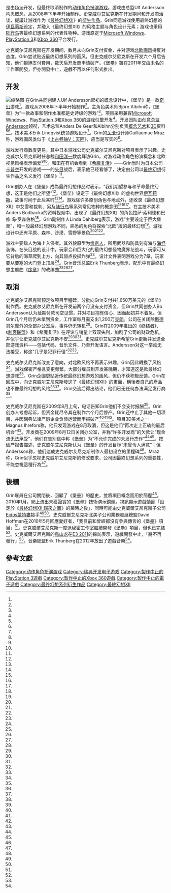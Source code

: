 {{NoteTA
| G1=Games
| G2=Square Enix
}}
{{Infobox video game
| title = 堡垒
| english = Fortress
| image =
| caption =
| developer = [[Grin|Grin]]
| publisher = [[史克威尔艾尼克斯|史克威尔艾尼克斯]]
| series = [[最终幻想系列|最终幻想系列]]
| platforms = [[Microsoft_Windows|Microsoft Windows]]、[[PlayStation_3|PlayStation 3]]、[[Xbox_360|Xbox 360]]
| released = 取消
| genre = [[动作角色扮演游戏|动作角色扮演]]
| director = Ulf Andersson
| designer = Erik Lindqvist
| artist = Ulf Andersson <br> Anders De Geer <br> Björn Albihn
| composer = Erik Thunberg
}}

{{vgname|堡垒|en=Fortress|aka=要塞}}是由[[Grin|Grin]]开发，但最终取消制作的[[动作角色扮演游戏|动作角色扮演游戏]]。游戏由总监Ulf Andersson构思概念，从2008年下半年开始制作。[[史克威尔艾尼克斯|史克威尔艾尼克斯]]在开发期间和开发商洽谈，提議让游戏作为《[[最终幻想XII|最终幻想XII]]》的[[衍生作品|衍生作品]]。Grin同意游戏使用最终幻想的[[伊瓦莉斯|伊瓦莉斯]]设定，并融入《最终幻想XII》的风格主题与角色设计元素；游戏也采用[[陆行鸟|陆行鸟]]等最终幻想系列的代表性物种。游戏原定于[[Microsoft_Windows|Microsoft Windows]]、[[PlayStation_3|PlayStation 3]]和[[Xbox_360|Xbox 360]]平台发行。

史克威尔艾尼克斯在开发期间，数月未向Grin支付资金，并对游戏[[北欧神话|北欧画风]]持反对态度。Grin尝试贴近最终幻想系列的画风，但史克威尔艾尼克斯在开发六个月后告知，他们拒絕支付費用，数天后开发商申请破产。《堡壘》雖在2011年交由未名的工作室開發，但亦開發中止，遊戲不再以任何形式推出。

== 开发 ==
[[File:Fortress_-_Judge.jpg|缩略图]]
在Grin共同创建人Ulf Andersson起初的概念设计中，《堡垒》是一款[[奇幻|奇幻]]游戏<ref name="Aftonbladet" />。游戏从2008年下半年开始制作<ref name="GamesIndustry" />。主角色美术师Björn Albihn称，《堡垒》为“一款故事和制作水准都是史诗级的游戏”<ref name="Björn Albihn" />。项目采用兼容[[Microsoft_Windows|Microsoft Windows]]、[[PlayStation_3|PlayStation 3]]和[[Xbox_360|Xbox 360]]的[[游戏引擎|游戏引擎]]开发<ref name="Björn Albihn" />。开发团队由[[创意总监|创意总监]]Andersson领衔，艺术总监Anders De Geer和Albihn分别负责[[概念艺术|概念艺术]]和[[三维计算机图形|3D]]资料<ref name="Björn Albihn" /><ref name="Joakim Hellstedt" />。技术美术Erik Lindqvist统领游戏设计<ref name="Erik Lindqvist" />。Grin的[[关卡_(电子游戏)|关卡]]设计师Guillaumue Mraz称，游戏画风类似于《[[上古卷轴V：天际|上古卷轴V：天际]]》，应当是写实的<ref name="PlayUK" />。

游戏发行商数度更易，其中日本游戏公司史克威尔艾尼克斯对项目表示了兴趣。史克威尔艾尼克斯时任总裁[[和田洋一|和田洋一]]数度拜访Grin，对游戏动作角色扮演概念和北欧视觉风格表示偏爱<ref name="Aftonbladet" /><ref name="PlayUK" />。和田在有机会看到《[[希魔复活|希魔复活]]》——Grin当时为日本公司[[卡普空|卡普空]]开发的游戏——的[[头目_(角色类型)|头目]]战后，表示他已经看够了，决定由公司以[[最终幻想|最终幻想]]衍生作品之名义发行《堡垒》<ref name="Aftonbladet" />。

Grin创办人在《堡垒》成為最终幻想作品时表示，“我们期望参与和革命最终幻想，这正是他们之所望”<ref name="joystiq grin" />。《堡垒》设定于《最终幻想XII》的虚构世界[[伊瓦莉斯|伊瓦莉斯]]，故事时间于此后某时<ref name="PlayUK" /><ref name="OXM" />。游戏除许多原创角色与地点外，还收录《最终幻想XII》中艾雪和裁判、另及[[陆行鸟|陆行鸟]]等系列常见物种的概念图<ref name="Björn Albihn" /><ref name="Joakim Hellstedt" name="kotakuart" /><ref name="Tony Holmsten" />。在主技术美术Anders Bodbacka的资料视频中，出现了《最终幻想XII》的角色拉萨·索利德和巴修·冯·罗森伯格<ref name="FortressVid" />。Grin副制作人Linda Dahlberg表示，游戏“主要设定于巨大堡垒”，和一般最终幻想游戏不同，熟悉的角色将探索“北欧”版的最终幻想<ref name="PlayUK" />。游戏设计中还有平原、森林、沙漠、雪野等景色<ref name="Björn Albihn" /><ref name="Joakim Hellstedt" name="kotakuart" /><ref name="Tony Holmsten" />。

游戏主要敌人为海上入侵者。其外貌原型为[[维京人|维京人]]，所用武器和防具刻有海与[[海怪|海怪]]装饰。在头目战的设计中，玩家会和巨大化的最终幻想怪物魔界花战斗，玩家可从它背后的海草爬到上方，向其弱点投掷炸弹<ref name="Björn Albihn" />。设计文件表明游戏分为7章，玩家要从要塞的大门登上顶层<ref name="kotakumap" />。Grin音乐总监Erik Thunberg表示，配乐中有最终幻想主题曲《[[最终幻想系列的音乐#主题曲|序章]]》的改编曲<ref name="Erik Thunberg CV" /><ref name="Erik Thunberg" /><ref name="music" />。

== 取消 ==

史克威尔艾尼克斯预定依项目里程碑，分批向Grin支付共1,650万美元的《堡垒》制作费。史克威尔艾尼克斯在开发前两个月没有支付资金，但Grin共同创办人Bo Andersson认为延期付款司空见惯，并对项目抱有信心，因而起初并不着急。但Grin几个月后仍未拿到资金，工作室每月需支出1,200万[[瑞典克朗|克朗]]。公司在关闭除[[斯德哥尔摩|斯德哥尔摩]]外的全部办公室后，事件仍无转机<ref name="Aftonbladet" />。Grin在2009年推出的《[[终结者_(游戏)|终结者]]》、《[[刺客联盟_(游戏)|刺客联盟]]》和《希魔复活》在评论与销量上双双失利，加剧了公司的财政危机，并似乎让史克威尔艾尼克斯不安<ref name="Aftonbladet" /><ref name="GamesIndustry" /><ref name="PlayUK" />。史克威尔艾尼克斯希望Grin更新并发送全部游戏资料——包括代码、音乐文件，乃至开发语言。Andersson对这一举动无法接受，称这“几乎是犯罪行径”<ref name="PlayUK" /><ref name="closed" />。

史克威尔艾尼克斯改变了意向，对北欧风格不再表示兴趣，Grin因此轉換了风格<ref name="Aftonbladet" />。游戏保密严格且变更频繁，大部分雇员到开发甚晚期，才知道这是款最终幻想游戏<ref name="PlayUK" />。Grin企圖更贴近传统最终幻想游戏的画风，但仍不获积极反馈。Grin在回应中，向史克威尔艾尼克斯發送了《最终幻想XII》的畫面，稱後者自己的產品也不像最终幻想的风格<ref name="Aftonbladet" /><ref name="closed" />。Grin交流后得出结论，他们已无任何办法满足发行商<ref name="Aftonbladet" />。

史克威尔艾尼克斯在2009年8月上旬，电话告知Grin他们不会支付报酬<ref name="Aftonbladet" />。Grin创办人考虑起诉，但资金耗尽令其在制作六个月后停产。Grin还中止了其他一切项目，并因瑞典法律严厉企业负债运营而申报破产<ref name="Aftonbladet" /><ref name="GamesIndustry" /><ref name="1UP" />。项目3D美术之一Magnus Ihrefors称，他只发现游戏在8月取消，但这是他们“再次走上正轨的最后机会”<ref name="PlayUK" />。开发商在2009年8月12日关闭办公室，并称“许多开发商”的欠款让“现金流无法承受”，他们在告别信中称《堡垒》为“不允许完成的未发行杰作”<ref name="Develop" /><ref name="masterpiece" />。按破产报告描述，史克威尔艾尼克斯认为《堡垒》的开发目标“未曾令人满意”；但Andersson称，他们达成史克威尔艾尼克斯制作人最初设立的里程碑<ref name="Aftonbladet" />。Mraz称，Grin似乎忽视史克威尔艾尼克斯的修改要求，公司因最終幻想系列的重要性，不能忽視這種行為<ref name="PlayUK" />。

== 後續 ==

Grin雇員在公司關閉後，回顧了《堡壘》的歷史，並將項目概念圖用於簡歷<ref name="OXM" />。2010年1月，網上流出未獲證實的《堡壘》技術演示鏡頭。視訊顯示遊戲情節「設定於《[[最終幻想XII_歸來之翼|最終幻想XII 歸來之翼]]》的某時之後」，同時可能由史克威爾艾尼克斯子公司[[Eidos蒙特婁|Eidos蒙特婁]]接手<ref name="eidos" /><ref name="tech" />。史克威爾艾尼克斯北美子公司業務發展總監David Hoffman在2010年5月回應愛好者，「我目前和曾經都沒有參與傳言的《堡壘》項目」<ref name="projectx" />。史克威爾艾尼克斯一度派秘密工作室繼續開發《堡壘》項目，但也已完結<ref name="not" />。史克威爾艾尼克斯的[[鳥山求|鳥山求]]在[[E3_2011|E3 2011]]的採訪表示，遊戲開發中止，「將不再發行」<ref name="not" />。音樂總監Erik Thunberg在2012年放出了遊戲音樂<ref name="music" />。

== 參考文獻 ==
{{Reflist|2|refs=

<ref name="1UP">{{cite web | first=Quillen | last=Dustin | title=Grin Was Working on an Unannounced Final Fantasy Project | url=http://www.1up.com/news/grin-working-unannounced-final-fantasy | publisher=[[1UP.com|1UP.com]] | date=2009-08-20 | accessdate=2009-09-22 | deadurl=no | archiveurl=https://web.archive.org/web/20110911022320/http://www.1up.com/news/grin-working-unannounced-final-fantasy | archivedate=2011-09-11 | df= }}</ref>

<ref name="Aftonbladet">{{cite web | first=Peter | last=Ottsjö | title=Strypta av speljätten | url=http://www.aftonbladet.se/nojesbladet/spela/article13094476.ab | publisher=[[Aftonbladet|Aftonbladet]] | date=2011-05-28 | accessdate=2012-02-17 | language=sv | deadurl=no | archiveurl=https://www.webcitation.org/6DVyT9iix?url=http://www.aftonbladet.se/nojesbladet/spela/article13094476.ab | archivedate=2013-01-08 | df= }}</ref>

<ref name="Björn Albihn">{{cite web | first=Björn | last=Albihn | title="Fortress" - Portfolio of Björn Albihn | url=http://cargocollective.com/albihn/107280/-Fortress | publisher= | date= | accessdate=2012-02-14 | deadurl=no | archiveurl=https://www.webcitation.org/6DVyVq2e0?url=http://cargocollective.com/albihn/107280/-Fortress | archivedate=2013-01-08 | df= }}</ref>

<ref name="closed">{{cite web | first=Chris | last=Pereira | title=Grin Forced to Close Because Square Enix Didn't Pay for Unannounced Final Fantasy, Founders Claim | url=http://www.1up.com/news/grin-forced-close-square-enix-didnt-pay-unannounced-final-fantasy | publisher=[[1UP.com|1UP.com]] | date=2011-05-31 | accessdate=2013-03-05 | deadurl=no | archiveurl=https://www.webcitation.org/6f8HvrEPK?url=http://www.1up.com/news/grin-forced-close-square-enix-didnt-pay-unannounced-final-fantasy | archivedate=2016-02-08 | df= }}</ref>

<ref name="FortressVid">{{cite web|url=http://bodbacka.wordpress.com/2010/05/04/new-portfolio-video/|title=New portfolio video|author=Anders Bodbacka|publisher=Wordpress|date=2010-05-04|accessdate=2013-12-08|deadurl=no|archiveurl=https://www.webcitation.org/6f8JaA5Nr?url=https://bodbacka.wordpress.com/2010/05/04/new-portfolio-video/|archivedate=2016-02-08|df=}}</ref>

<ref name="Develop">{{cite web | first=Crossley | last=Rob | title=Grin 'forced' to close down | url=http://www.develop-online.net/news/32601/GRIN-forced-to-close-after-delayed-payments | work=[[Develop_(magazine)|Develop]] | date=2009-08-12 | accessdate=2012-02-18 | deadurl=yes | archiveurl=https://www.webcitation.org/6DVyd5iEo?url=http://www.develop-online.net/news/32601/GRIN-forced-to-close-after-delayed-payments | archivedate=2013-01-08 | df= }}</ref>

<ref name="eidos">{{cite web | first=Andy | last=Robinson | title=Final Fantasy XII spin-off leaked | url=http://www.computerandvideogames.com/231811/final-fantasy-xii-spin-off-leaked/ | publisher=[[Computer_and_Video_Games|Computer and Video Games]] | date=2010-01-18 | accessdate=2010-01-19 | deadurl=no | archiveurl=https://web.archive.org/web/20121103084754/http://www.computerandvideogames.com/231811/final-fantasy-xii-spin-off-leaked/ | archivedate=2012-11-03 | df= }}</ref>

<ref name="Erik Lindqvist">{{cite web | first=Erik | last=Lindqvist | title=Erik Lindqvist | language=sv | url=http://se.linkedin.com/in/eriklindqvist | publisher=[[LinkedIn|LinkedIn]] | date=2012-02-13 | accessdate=2012-02-18 | deadurl=no | archiveurl=https://www.webcitation.org/6DVyaSGvl?url=http://se.linkedin.com/in/eriklindqvist | archivedate=2013-01-08 | df= }}</ref>

<ref name="Erik Thunberg CV">{{cite web | first=Erik | last=Thunberg | title=Erik Thunberg - Sweden | url=http://se.linkedin.com/pub/erik-thunberg/9/535/17 | publisher=[[LinkedIn|LinkedIn]] | date=2012-01-23 | accessdate=2012-02-18 | deadurl=no | archiveurl=https://www.webcitation.org/6DVyb1Dw1?url=http://se.linkedin.com/pub/erik-thunberg/9/535/17 | archivedate=2013-01-08 | df= }}</ref>

<ref name="Erik Thunberg">{{cite web | first=Erik | last=Thunberg | title=starsounds.net | url=http://www.starsounds.net/ | publisher= | date=2010-01-18 | accessdate=2012-02-18 | deadurl=yes | archiveurl=https://www.webcitation.org/6DVybWVRt?url=http://www.starsounds.net/ | archivedate=2013-01-08 | df= }}</ref>

<ref name="GamesIndustry">{{cite web | first= | last= | title=Grin's Final Fantasy spin-off still in development | url=http://www.gamesindustry.biz/articles/grins-final-fantasy-spin-off-still-in-development | publisher=[[Gamesindustry.biz|GamesIndustry.biz]] | date=2009-09-21 | accessdate=2009-09-22 | deadurl=no | archiveurl=https://web.archive.org/web/20100105070922/http://www.gamesindustry.biz/articles/grins-final-fantasy-spin-off-still-in-development | archivedate=2010-01-05 | df= }}</ref>

<ref name="Joakim Hellstedt">{{cite web | first=Joakim | last=Hellstedt | title=Online Portfolio of Joakim Hellstedt | url=http://www.joakimhellstedt.com/ | publisher= | date=2009-09-09 | accessdate=2009-09-22 | deadurl=no | archiveurl=https://web.archive.org/web/20120715173507/http://www.joakimhellstedt.com/ | archivedate=2012-07-15 | df= }}</ref>

<ref name="joystiq grin">{{cite web | url=http://www.joystiq.com/2011/05/29/grin-founders-say-square-enix-turned-their-smiles-upside-down/ | title=GRIN founders say Square Enix turned their smiles upside down | first=Christopher | last=Grant | publisher=Joystiq | date=2011-05-29 | accessdate=2011-05-30 | deadurl=yes | archiveurl=https://web.archive.org/web/20160313013127/http://www.engadget.com/2011/05/29/grin-founders-say-square-enix-turned-their-smiles-upside-down/ | archivedate=2016-03-13 | df= }}</ref>

<ref name="kotakuart">{{cite web| first=Luke| last=Plunkett| title=Tony Holmsten's Video Game Art Is a Final Fantasy| url=http://kotaku.com/5816541/tony-holmstens-video-game-art-is-a-final-fantasy/gallery/1| archiveurl=https://web.archive.org/web/20110703003049/http://kotaku.com/5816541/tony-holmstens-video-game-art-is-a-final-fantasy| publisher=Kotaku| archivedate=2011-07-03| date=2011-06-29| accessdate=2013-03-05| deadurl=yes| df=}}</ref>

<ref name="kotakumap">{{cite web | first=Owen | last=Good | title=A Final Look Inside Grin's "Fortress" | url=http://kotaku.com/5358430/a-final-look-inside-grins-fortress/ | publisher=Kotaku | date=2009-09-13 | accessdate=2013-03-05 | deadurl=no | archiveurl=https://web.archive.org/web/20151101102938/http://kotaku.com/5358430/a-final-look-inside-grins-fortress/ | archivedate=2015-11-01 | df= }}</ref>

<ref name="masterpiece">{{cite web| first=David| last=Hinkle| title=GRIN's 'unreleased masterpiece' was a Final Fantasy game codenamed 'Fortress'| url=http://www.joystiq.com/2009/08/20/grins-unreleased-masterpiece-was-a-final-fantasy-game-codenam/| publisher=Joystiq| date=2009-08-20| accessdate=2013-03-07| deadurl=yes| archiveurl=https://web.archive.org/web/20150128153419/http://www.joystiq.com/2009/08/20/grins-unreleased-masterpiece-was-a-final-fantasy-game-codenam/| archivedate=2015-01-28| df=}}</ref>

<ref name="music">{{cite web | first=Ben | last=Gilbert | title=Music from Grin's canned Final Fantasy game 'Fortress' found unguarded | url=http://m.joystiq.com/2012/02/20/music-from-grins-canned-final-fantasy-game-fortress-found-ung/ | archiveurl=https://web.archive.org/web/20150420220008/http://www.engadget.com/2012/02/20/music-from-grins-canned-final-fantasy-game-fortress-found-ung/ | archivedate=2015-04-20 | publisher=Joystiq | date=2012-02-20 | accessdate=2013-03-05 | deadurl=yes | df= }}</ref>

<ref name="not">{{cite web |url=http://www.videogamer.com/news/final_fantasy_xii_spin-off_fortress_suspended.html |archiveurl=https://web.archive.org/web/20150120183824/http://www.videogamer.com/xbox360/final_fantasy_132/news/final_fantasy_xii_spin-off_fortress_suspended.html |archivedate=2015-01-20 |title=Final Fantasy XII spin-off Fortress 'suspended' |date=2011-09-06 |accessdate=2013-03-05 |publisher=VideoGamer |last=Smith |first=Jamin |deadurl=yes |df= }}</ref>

<ref name="OXM">{{cite web | first=Ryan | last=King | title=Grin was working on Final Fantasy game | url=http://www.oxm.co.uk/13099/grin-was-working-on-final-fantasy-game/ | publisher=[[Official_Xbox_Magazine|Official Xbox 360 Magazine]] | date=2009-08-20 | accessdate=2009-09-22 | deadurl=no | archiveurl=https://web.archive.org/web/20090822001636/http://www.oxm.co.uk/article.php?id=13099 | archivedate=2009-08-22 | df= }}</ref>

<ref name="PlayUK">{{cite journal|last1=|first1=|last2=|first2=|year=2013|title=Failed Fantasy|journal=Play UK|volume=|issue=227|pages=54–57|publisher=imagine publishing|archiveurl=https://www.webcitation.org/6FxDrVWJ5?url=http://issuu.com/zymas/docs/play_uk_-_issue_227__2013|archivedate=2013-04-17|url=http://issuu.com/zymas/docs/play_uk_-_issue_227__2013|accessdate=2013-03-07|deadurl=yes|df=}}</ref>

<ref name="projectx">{{cite web | author=Sal Romano | title=Square Enix's "Project X" is not Fortress | url=http://gematsu.com/2010/05/square-enixs-project-x-is-not-fortress | publisher=Scrawl | date=2010-05-27 | accessdate=2010-05-28 | deadurl=no | archiveurl=https://web.archive.org/web/20140314191730/http://gematsu.com/2010/05/square-enixs-project-x-is-not-fortress | archivedate=2014-03-14 | df= }}</ref>

<ref name="tech">{{cite web | first=Ryan | last=King | title=Tech demo of cancelled Final Fantasy | url=http://www.oxm.co.uk/16620/tech-demo-of-cancelled-final-fantasy/ | work=[[Official_Xbox_Magazine|Official Xbox 360 Magazine]] | date=2010-01-18 | accessdate=2010-01-19 | deadurl=no | archiveurl=https://web.archive.org/web/20131030001912/http://www.oxm.co.uk/16620/tech-demo-of-cancelled-final-fantasy/ | archivedate=2013-10-30 | df= }}</ref>

<ref name="Tony Holmsten">{{cite web | first=Tony | last=Holmsten | title=Tony Holmsten's Portfolio | url=http://www.tonyholmsten.com/68197/593084/gallery/cancelled-rpg-game-2009 | publisher= | date=2010-08-29 | accessdate=2012-02-18 | deadurl=yes | archiveurl=https://web.archive.org/web/20121031132247/http://www.tonyholmsten.com/68197/593084/gallery/cancelled-rpg-game-2009 | archivedate=2012-10-31 | df= }}</ref>

}}

{{最终幻想系列|FF=FFXII}}

{{DEFAULTSORT:Fortress}}
[[Category:动作角色扮演游戏|Category:动作角色扮演游戏]]
[[Category:瑞典开发电子游戏|Category:瑞典开发电子游戏]]
[[Category:製作中止的PlayStation_3遊戲|Category:製作中止的PlayStation 3遊戲]]
[[Category:製作中止的Xbox_360遊戲|Category:製作中止的Xbox 360遊戲]]
[[Category:製作中止的電子遊戲|Category:製作中止的電子遊戲]]
[[Category:最终幻想系列衍生作品|Category:最终幻想系列衍生作品]]
[[Category:最終幻想XII|Category:最終幻想XII]]